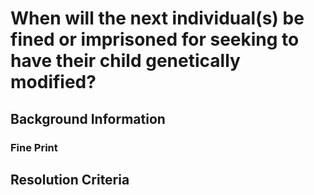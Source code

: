 # When will the next individual(s) be fined or imprisoned for seeking to have their child genetically modified?

## Background Information

### Fine Print

## Resolution Criteria
